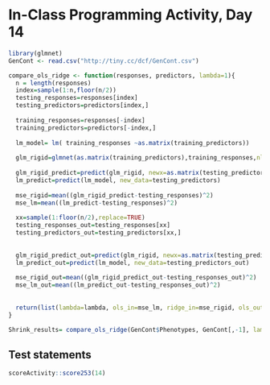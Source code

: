 # In-Class Programming Activity, Day 14

```r
library(glmnet)
GenCont <- read.csv("http://tiny.cc/dcf/GenCont.csv")
```

```r
compare_ols_ridge <- function(responses, predictors, lambda=1){
  n = length(responses)
  index=sample(1:n,floor(n/2))
  testing_responses=responses[index]
  testing_predictors=predictors[index,]
  
  training_responses=responses[-index]
  training_predictors=predictors[-index,]
  
  lm_model= lm( training_responses ~as.matrix(training_predictors))
  
  glm_rigid=glmnet(as.matrix(training_predictors),training_responses,nlambda=lambda, alpha=0)
  
  glm_rigid_predict=predict(glm_rigid, newx=as.matrix(testing_predictors))
  lm_predict=predict(lm_model, new_data=testing_predictors)
  
  mse_rigid=mean((glm_rigid_predict-testing_responses)^2)
  mse_lm=mean((lm_predict-testing_responses)^2)
  
  xx=sample(1:floor(n/2),replace=TRUE)
  testing_responses_out=testing_responses[xx]
  testing_predictors_out=testing_predictors[xx,]
  
    
  glm_rigid_predict_out=predict(glm_rigid, newx=as.matrix(testing_predictors_out))
  lm_predict_out=predict(lm_model, new_data=testing_predictors_out)
  
  mse_rigid_out=mean((glm_rigid_predict_out-testing_responses_out)^2)
  mse_lm_out=mean((lm_predict_out-testing_responses_out)^2)
  
  
  return(list(lambda=lambda, ols_in=mse_lm, ridge_in=mse_rigid, ols_out=mse_lm_out,  ridge_out=mse_rigid_out))
}

Shrink_results= compare_ols_ridge(GenCont$Phenotypes, GenCont[,-1], lambda=1)
```



## Test statements

```r
scoreActivity::score253(14)
```